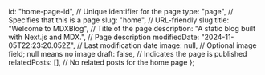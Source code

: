   id: "home-page-id", // Unique identifier for the page
  type: "page", // Specifies that this is a page
  slug: "home", // URL-friendly slug
  title: "Welcome to MDXBlog", // Title of the page
  description: "A static blog built with Next.js and MDX.", // Page description
  modifiedDate: "2024-11-05T22:23:20.052Z", // Last modification date
  image: null, // Optional image field; null means no image
  draft: false, // Indicates the page is published
  relatedPosts: [], // No related posts for the home page
};

<ArticleCard 
  slug="barcelona-ud-barbastro-previa" 
  imagePath="https://caufiyqjkxwjzbcrrpbq.supabase.co/storage/v1/object/public/images/imagesFcbAtletico.jpg"
  category="BARÇA"
  title="Barcelona se Prepara para el Duelo Contra UD Barbastro: Un Partido de Legado y Resiliencia"
  author="Josep Servat"
/>

<PopularPosts />
<YoutubeVideos />